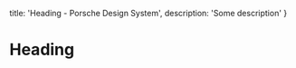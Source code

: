 
  title: 'Heading - Porsche Design System',
  description: 'Some description'
}

# Heading <ComponentStatus tagName="p-heading"></ComponentStatus>

<TableOfContents headings={[]} />

<Configurator tagName="p-heading" story={headingStory} />